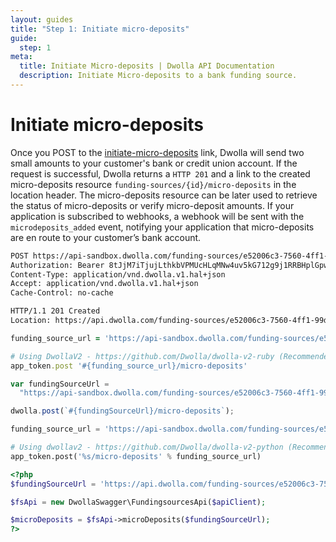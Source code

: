 ```yaml
---
layout: guides
title: "Step 1: Initiate micro-deposits"
guide:
  step: 1
meta:
  title: Initiate Micro-deposits | Dwolla API Documentation
  description: Initiate Micro-deposits to a bank funding source.
---
```


# Initiate micro-deposits

Once you POST to the [initiate-micro-deposits](https://developers.dwolla.com/api-reference/funding-sources/initiate-micro-deposits) link, Dwolla will send two small amounts to your customer's bank or credit union account. If the request is successful, Dwolla returns a `HTTP 201` and a link to the created micro-deposits resource `funding-sources/{id}/micro-deposits` in the location header. The micro-deposits resource can be later used to retrieve the status of micro-deposits or verify micro-deposit amounts. If your application is subscribed to <span><ContentTooltip preset="webhook">webhooks</ContentTooltip></span>, a webhook will be sent with the `microdeposits_added` event, notifying your application that micro-deposits are en route to your customer’s bank account.

```bash
POST https://api-sandbox.dwolla.com/funding-sources/e52006c3-7560-4ff1-99d5-b0f3a6f4f909/micro-deposits
Authorization: Bearer 8tJjM7iTjujLthkbVPMUcHLqMNw4uv5kG712g9j1RRBHplGpwo
Content-Type: application/vnd.dwolla.v1.hal+json
Accept: application/vnd.dwolla.v1.hal+json
Cache-Control: no-cache

HTTP/1.1 201 Created
Location: https://api.dwolla.com/funding-sources/e52006c3-7560-4ff1-99d5-b0f3a6f4f909/micro-deposits
```

```ruby
funding_source_url = 'https://api-sandbox.dwolla.com/funding-sources/e52006c3-7560-4ff1-99d5-b0f3a6f4f909'

# Using DwollaV2 - https://github.com/Dwolla/dwolla-v2-ruby (Recommended)
app_token.post '#{funding_source_url}/micro-deposits'
```

```javascript
var fundingSourceUrl =
  "https://api-sandbox.dwolla.com/funding-sources/e52006c3-7560-4ff1-99d5-b0f3a6f4f909";

dwolla.post(`#{fundingSourceUrl}/micro-deposits`);
```

```python
funding_source_url = 'https://api-sandbox.dwolla.com/funding-sources/e52006c3-7560-4ff1-99d5-b0f3a6f4f909'

# Using dwollav2 - https://github.com/Dwolla/dwolla-v2-python (Recommended)
app_token.post('%s/micro-deposits' % funding_source_url)

```

```php
<?php
$fundingSourceUrl = 'https://api.dwolla.com/funding-sources/e52006c3-7560-4ff1-99d5-b0f3a6f4f909';

$fsApi = new DwollaSwagger\FundingsourcesApi($apiClient);

$microDeposits = $fsApi->microDeposits($fundingSourceUrl);
?>
```
